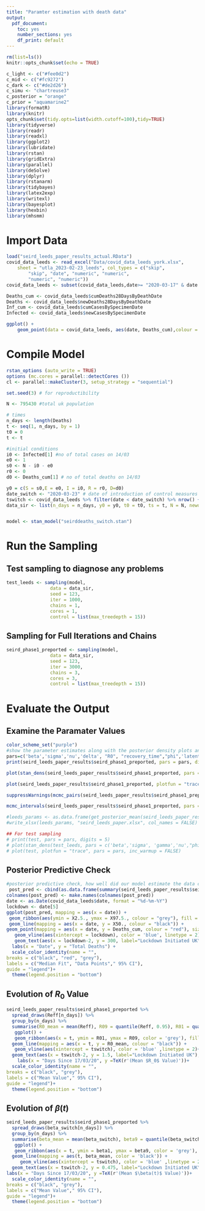 ```yaml
---
title: "Paramter estimation with death data"
output:
  pdf_document: 
    toc: yes
    number_sections: yes
    df_print: default
---
```


```r
rm(list=ls())
knitr::opts_chunk$set(echo = TRUE)
```
```r
c_light <- c("#fee0d2")
c_mid <- c("#fc9272")
c_dark <- c("#de2d26")
c_simu <- "chartreuse3"
c_posterior = "orange"
c_prior = "aquamarine2"
library(formatR)
library(knitr)
opts_chunk$set(tidy.opts=list(width.cutoff=100),tidy=TRUE)
library(tidyverse)
library(readr)
library(readxl)
library(ggplot2)
library(lubridate)
library(rstan)
library(gridExtra)
library(parallel)
library(deSolve)
library(dplyr)
library(rstanarm)
library(tidybayes)
library(latex2exp)
library(writexl)
library(bayesplot)
library(hexbin)
library(mhsmm)
```

# Import Data

```r
load("seird_leeds_paper_results_actual.RData")
covid_data_leeds <- read_excel("Data/covid_data_leeds_york.xlsx", 
    sheet = "utla_2023-02-23_leeds", col_types = c("skip", 
        "skip", "date", "numeric", "numeric", 
        "numeric", "numeric"))
covid_data_leeds <- subset(covid_data_leeds,date>= "2020-03-17" & date <= "2020-7-1")

Deaths_cum <- covid_data_leeds$cumDeaths28DaysByDeathDate
Deaths <- covid_data_leeds$newDeaths28DaysByDeathDate
Inf_cum <- covid_data_leeds$cumCasesBySpecimenDate
Infected <- covid_data_leeds$newCasesBySpecimenDate 

ggplot() +
    geom_point(data = covid_data_leeds, aes(date, Deaths_cum),colour = 'plum2', size = 2)
```

# Compile Model

```r
rstan_options (auto_write = TRUE)
options (mc.cores = parallel::detectCores ())
cl <- parallel::makeCluster(3, setup_strategy = "sequential")

set.seed(3) # for reproductibility

N <- 795430 #total uk population

# times
n_days <- length(Deaths)
t <- seq(1, n_days, by = 1)
t0 = 0
t <- t

#initial conditions
i0 <- Infected[1] #no of total cases on 14/03
e0 <- 1
s0 <- N - i0 - e0
r0 <- 0
d0 <- Deaths_cum[1] # no of total deaths on 14/03

y0 = c(S = s0,E = e0, I = i0, R = r0, D=d0)
date_switch <- "2020-03-23" # date of introduction of control measures
tswitch <- covid_data_leeds %>% filter(date < date_switch) %>% nrow() + 1
data_sir <- list(n_days = n_days, y0 = y0, t0 = t0, ts = t, N = N, newdeaths = Deaths_cum,tswitch=tswitch)


model <- stan_model("seirddeaths_switch.stan")
```

# Run the Sampling 

## Test sampling to diagnose any problems

```r
test_leeds <- sampling(model,
                data = data_sir,
                seed = 123,
                iter = 1000,
                chains = 1,
                cores = 1,
                control = list(max_treedepth = 15))
```

## Sampling for Full Iterations and Chains

```r
seird_phase1_preported <- sampling(model,
                data = data_sir,
                seed = 123,
                iter = 3000,
                chains = 3,
                cores = 3,
                control = list(max_treedepth = 15))
```

# Evaluate the Output

## Examine the Paramater Values

```r
color_scheme_set("purple")
#show the parameter estimates along with the posterior density plots and the MCMC chains to obseve how well the chains have mixed. 
pars=c('beta','sigma','nu','delta', "R0", "recovery_time","phi",'latent_period','eta','mu','xi')
print(seird_leeds_paper_results$seird_phase1_preported, pars = pars, digits = 4)

plot(stan_dens(seird_leeds_paper_results$seird_phase1_preported, pars = c('beta','sigma','nu','delta', "phi", 'eta','mu','xi'), separate_chains = TRUE))

plot(seird_leeds_paper_results$seird_phase1_preported, plotfun = "trace", pars = pars, inc_warmup = FALSE)

suppressWarnings(mcmc_pairs(seird_leeds_paper_results$seird_phase1_preported, pars = c('beta', 'delta', 'sigma', 'nu'), off_diag_args = list(size = 1, alpha = 0.5), diag_fun = "dens", off_diag_fun = "hex"))

mcmc_intervals(seird_leeds_paper_results$seird_phase1_preported, pars = c('beta', 'delta', 'sigma', 'nu'))

#leeds_params <- as.data.frame(get_posterior_mean(seird_leeds_paper_results$seird_phase1_preported,pars)[,5])
#write_xlsx(leeds_params, "seird_leeds_paper.xlsx", col_names = FALSE)

## For test sampling
# print(test, pars = pars, digits = 5)
# plot(stan_dens(test_leeds, pars = c('beta','sigma', 'gamma','nu',"phi"), separate_chains = TRUE))
# plot(test, plotfun = "trace", pars = pars, inc_warmup = FALSE)
```
## Posterior Predictive Check

```r
#posterior predictive check, how well did our model estimate the data curve.
 post_pred <- cbind(as.data.frame(summary(seird_leeds_paper_results$seird_phase1_preported, pars = "pred_newdeaths", probs = c(0.025, 0.05, 0.1, 0.5, 0.9, 0.95, 0.975))$summary), t, Deaths_cum)
colnames(post_pred) <- make.names(colnames(post_pred))
date <- as.Date(covid_data_leeds$date, format = "%d-%m-%Y")
lockdown <- date[5]
ggplot(post_pred, mapping = aes(x = date)) +
 geom_ribbon(aes(ymin = X2.5., ymax = X97.5., colour = "grey"), fill = "grey", alpha = 0.6) + 
 geom_line(mapping = aes(x = date, y = X50., colour = "black")) +
geom_point(mapping = aes(x = date, y = Deaths_cum, colour = "red"), size = 0.5) +
   geom_vline(aes(xintercept = lockdown), color = 'blue', linetype = 2)+
   geom_text(aes(x = lockdown-2, y = 300, label="Lockdown Initiated UK"), angle = 90, size=5, color = 'blue')+
  labs(x = "Date", y = "Total Deaths") +
  scale_color_identity(name = "",
breaks = c("black", "red", "grey"),
labels = c("Median Fit", "Data Points"," 95% CI"),
guide = "legend")+
  theme(legend.position = "bottom")
```

## Evolution of $R_0$ Value

```r
seird_leeds_paper_results$seird_phase1_preported %>% 
  spread_draws(Reff[n_days]) %>% 
  group_by(n_days) %>% 
  summarise(R0_mean = mean(Reff), R09 = quantile(Reff, 0.95), R01 = quantile(Reff, 0.05)) %>% 
   ggplot() +
   geom_ribbon(aes(x = t, ymin = R01, ymax = R09, color = 'grey'), fill = 'grey', alpha=0.5)+
  geom_line(mapping = aes(x = t, y = R0_mean, colour = "black")) +
   geom_vline(aes(xintercept = tswitch), color = 'blue' ,linetype = 2)+
  geom_text(aes(x = tswitch-2, y = 1.5, label="Lockdown Initiated UK"), angle = 90, size=5, color = 'blue')+
    labs(x = "Days Since 17/03/20", y =TeX(r'(Mean $R_0$ Value)'))+
  scale_color_identity(name = "",
breaks = c("black", "grey"),
labels = c("Mean Value"," 95% CI"),
guide = "legend")+
  theme(legend.position = "bottom")
```

## Evolution of $\beta(t)$

```r
seird_leeds_paper_results$seird_phase1_preported %>% 
  spread_draws(beta_switch[n_days]) %>% 
  group_by(n_days) %>% 
  summarise(beta_mean = mean(beta_switch), beta9 = quantile(beta_switch, 0.95), beta1 = quantile(beta_switch, 0.05)) %>% 
   ggplot() +
   geom_ribbon(aes(x = t, ymin = beta1, ymax = beta9, color = 'grey'), fill = 'grey', alpha=0.5)+
  geom_line(mapping = aes(t, beta_mean, color = 'black')) +
     geom_vline(aes(xintercept = tswitch), color = 'blue' ,linetype = 2)+
  geom_text(aes(x = tswitch-2, y = 0.475, label="Lockdown Initiated UK"), angle = 90, size=5, color = 'blue')+
labs(x = "Days Since 17/03/20", y =TeX(r'(Mean $\beta(t)$ Value)'))+
  scale_color_identity(name = "",
breaks = c("black", "grey"),
labels = c("Mean Value"," 95% CI"),
guide = "legend")+
  theme(legend.position = "bottom")
```
